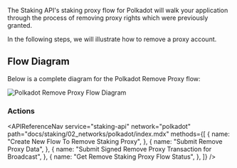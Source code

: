 
The Staking API's staking proxy flow for Polkadot will walk your application through the process of removing proxy rights which were previously granted.

In the following steps, we will illustrate how to remove a proxy account.

## Flow Diagram

Below is a complete diagram for the Polkadot Remove Proxy flow:

<img
  src={img1}
  alt="Polkadot Remove Proxy Flow Diagram"
  className="inline-image"
/>

### Actions

<APIReferenceNav
  service="staking-api"
  network="polkadot"
  path="docs/staking/02_networks/polkadot/index.mdx"
  methods={[
    {
      name: "Create New Flow To Remove Staking Proxy",
    },
    {
      name: "Submit Remove Proxy Data",
    },
    {
      name: "Submit Signed Remove Proxy Transaction for Broadcast",
    },
    {
      name: "Get Remove Staking Proxy Flow Status",
    },
  ]}
/>
